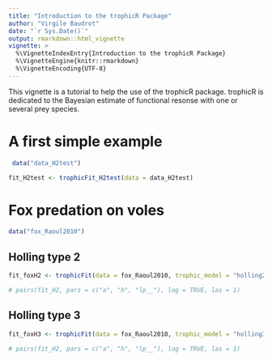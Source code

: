 ```yaml
---
title: "Introduction to the trophicR Package"
author: "Virgile Baudrot"
date: "`r Sys.Date()`"
output: rmarkdown::html_vignette
vignette: >
  %\VignetteIndexEntry{Introduction to the trophicR Package}
  %\VignetteEngine{knitr::rmarkdown}
  %\VignetteEncoding{UTF-8}
---
```


This vignette is a tutorial to help the use of the trophicR package.
trophicR is dedicated to the Bayesian estimate of functional resonse with one
or several prey species.

# A first simple example

```r
 data("data_H2test")
```

```r
fit_H2test <- trophicFit_H2test(data = data_H2test)
```

# Fox predation on voles

```r
data("fox_Raoul2010")
```

## Holling type 2

```r
fit_foxH2 <- trophicFit(data = fox_Raoul2010, trophic_model = "holling2")
```

```r
# pairs(fit_H2, pars = c("a", "h", "lp__"), log = TRUE, las = 1)
```

## Holling type 3

```r
fit_foxH3 <- trophicFit(data = fox_Raoul2010, trophic_model = "holling3")
```

```r
# pairs(fit_H2, pars = c("a", "h", "lp__"), log = TRUE, las = 1)
```
